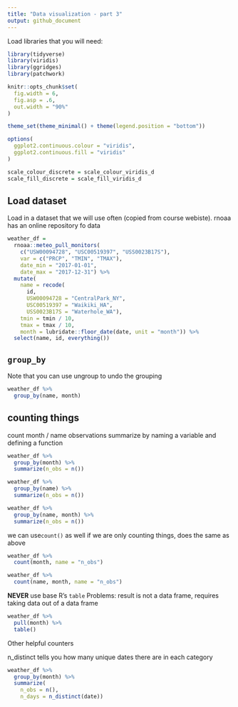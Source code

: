 ```yaml
---
title: "Data visualization - part 3"
output: github_document
---
```


Load libraries that you will need:

```r
library(tidyverse)
library(viridis)
library(ggridges)
library(patchwork)

knitr::opts_chunk$set(
  fig.width = 6,
  fig.asp = .6,
  out.width = "90%"
)

theme_set(theme_minimal() + theme(legend.position = "bottom"))

options(
  ggplot2.continuous.colour = "viridis",
  ggplot2.continuous.fill = "viridis"
)

scale_colour_discrete = scale_colour_viridis_d
scale_fill_discrete = scale_fill_viridis_d
```

## Load dataset
Load in a dataset that we will use often (copied from course webiste).
rnoaa has an online repository fo data

```r
weather_df = 
  rnoaa::meteo_pull_monitors(
    c("USW00094728", "USC00519397", "USS0023B17S"),
    var = c("PRCP", "TMIN", "TMAX"), 
    date_min = "2017-01-01",
    date_max = "2017-12-31") %>%
  mutate(
    name = recode(
      id, 
      USW00094728 = "CentralPark_NY", 
      USC00519397 = "Waikiki_HA",
      USS0023B17S = "Waterhole_WA"),
    tmin = tmin / 10,
    tmax = tmax / 10,
    month = lubridate::floor_date(date, unit = "month")) %>%
  select(name, id, everything())
```

## `group_by`

Note that you can use ungroup to undo the grouping
```r
weather_df %>% 
  group_by(name, month)
```

## counting things

count month / name observations
summarize by naming a variable and defining a function
```r
weather_df %>% 
  group_by(month) %>% 
  summarize(n_obs = n())

weather_df %>% 
  group_by(name) %>% 
  summarize(n_obs = n())

weather_df %>% 
  group_by(name, month) %>% 
  summarize(n_obs = n())
```

we can use`count()` as well if we are only counting things, does the same as above

```r
weather_df %>% 
  count(month, name = "n_obs")

weather_df %>% 
  count(name, month, name = "n_obs")
```

**NEVER** use base R's `table`
Problems: result is not a data frame, requires taking data out of a data frame

```r
weather_df %>% 
  pull(month) %>% 
  table()
```

Other helpful counters

n_distinct tells you how many unique dates there are in each category 

```r
weather_df %>% 
  group_by(month) %>% 
  summarize(
    n_obs = n(),
    n_days = n_distinct(date))
```


